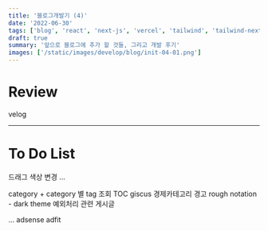 ```yaml
---
title: '블로그개발기 (4)'
date: '2022-06-30'
tags: ['blog', 'react', 'next-js', 'vercel', 'tailwind', 'tailwind-nextjs-starter-blog']
draft: true
summary: '앞으로 블로그에 추가 할 것들, 그리고 개발 후기'
images: ['/static/images/develop/blog/init-04-01.png']
---
```


# Review

velog

---

# To Do List

드래그 색상 변경
...

category + category 별 tag 조회
TOC
giscus
경제카테고리 경고
rough notation - dark theme 예외처리
관련 게시글

...
adsense
adfit

